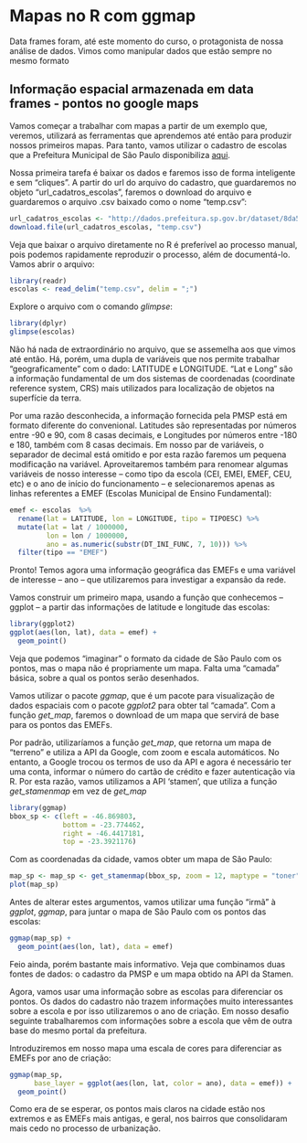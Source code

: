 # Mapas no R com ggmap

Data frames foram, até este momento do curso, o protagonista de nossa análise de dados. Vimos como manipular dados que estão sempre no mesmo formato


## Informação espacial armazenada em data frames - pontos no google maps

Vamos começar a trabalhar com mapas a partir de um exemplo que, veremos, utilizará as ferramentas que aprendemos até então para produzir nossos primeiros mapas. Para tanto, vamos utilizar o cadastro de escolas que a Prefeitura Municipal de São Paulo disponibiliza [aqui](http://dados.prefeitura.sp.gov.br/).

Nossa primeira tarefa é baixar os dados e faremos isso de forma inteligente e sem "cliques". A partir do url do arquivo do cadastro, que guardaremos no objeto "url\_cadatros\_escolas", faremos o download do arquivo e guardaremos o arquivo .csv baixado como o nome "temp.csv":

```r
url_cadatros_escolas <- "http://dados.prefeitura.sp.gov.br/dataset/8da55b0e-b385-4b54-9296-d0000014ddd5/resource/39db5031-7238-4139-bcaa-e620a3180188/download/escolasr34fev2017.csv"
download.file(url_cadatros_escolas, "temp.csv")
```

Veja que baixar o arquivo diretamente no R é preferível ao processo manual, pois podemos rapidamente reproduzir o processo, além de documentá-lo. Vamos abrir o arquivo:

```r
library(readr)
escolas <- read_delim("temp.csv", delim = ";")
```

Explore o arquivo com o comando _glimpse_:

```r
library(dplyr)
glimpse(escolas)
```

Não há nada de extraordinário no arquivo, que se assemelha aos que vimos até então. Há, porém, uma dupla de variáveis que nos permite trabalhar "geograficamente" com o dado: LATITUDE e LONGITUDE. "Lat e Long" são a informação fundamental de um dos sistemas de coordenadas (coordinate reference system, CRS) mais utilizados para localização de objetos na superfície da terra.

Por uma razão desconhecida, a informação fornecida pela PMSP está em formato diferente do convenional. Latitudes são representadas por números entre -90 e 90, com 8 casas decimais, e Longitudes por números entre -180 e 180, também com 8 casas decimais. Em nosso par de variáveis, o separador de decimal está omitido e por esta razão faremos um pequena modificação na variável. Aproveitaremos também para renomear algumas variáveis de nosso interesse -- como tipo da escola (CEI, EMEI, EMEF, CEU, etc) e o ano de início do funcionamento -- e selecionaremos apenas as linhas referentes a EMEF (Escolas Municipal de Ensino Fundamental):

```r
emef <- escolas  %>%
  rename(lat = LATITUDE, lon = LONGITUDE, tipo = TIPOESC) %>% 
  mutate(lat = lat / 1000000, 
         lon = lon / 1000000,
         ano = as.numeric(substr(DT_INI_FUNC, 7, 10))) %>%
  filter(tipo == "EMEF")
```

Pronto! Temos agora uma informação geográfica das EMEFs e uma variável de interesse -- ano -- que utilizaremos para investigar a expansão da rede.

Vamos construir um primeiro mapa, usando a função que conhecemos -- ggplot -- a partir das informações de latitude e longitude das escolas:

```r
library(ggplot2)
ggplot(aes(lon, lat), data = emef) +
  geom_point()
```

Veja que podemos "imaginar" o formato da cidade de São Paulo com os pontos, mas o mapa não é propriamente um mapa. Falta uma "camada" básica, sobre a qual os pontos serão desenhados.

Vamos utilizar o pacote _ggmap_, que é um pacote para visualização de dados espaciais com o pacote _ggplot2_ para obter tal "camada". Com a função _get\_map_, faremos o download de um mapa que servirá de base para os pontos das EMEFs.

Por padrão, utilizaríamos a função _get\_map_, que retorna um mapa de "terreno" e utiliza a API da Google, com zoom e escala automáticos. No entanto, a Google trocou os termos de uso da API e agora é necessário ter uma conta, informar o número do cartão de crédito e fazer autenticação via R. Por esta razão, vamos utilizamos a API 'stamen', que utiliza a função _get\_stamenmap_ em vez de _get\_map_

```r
library(ggmap)
bbox_sp <- c(left = -46.869803,
             bottom = -23.774462,
             right = -46.4417181,
             top = -23.3921176)
```

Com as coordenadas da cidade, vamos obter um mapa de São Paulo:

```r
map_sp <- map_sp <- get_stamenmap(bbox_sp, zoom = 12, maptype = "toner")
plot(map_sp)
```

Antes de alterar estes argumentos, vamos utilizar uma função "irmã" à _ggplot_, _ggmap_, para juntar o mapa de São Paulo com os pontos das escolas:

```r
ggmap(map_sp) +
  geom_point(aes(lon, lat), data = emef)
```

Feio ainda, porém bastante mais informativo. Veja que combinamos duas fontes de dados: o cadastro da PMSP e um mapa obtido na API da Stamen.

Agora, vamos usar uma informação sobre as escolas para diferenciar os pontos. Os dados do cadastro não trazem informações muito interessantes sobre a escola e por isso utilizaremos o ano de criação. Em nosso desafio seguinte trabalharemos com informações sobre a escola que vêm de outra base do mesmo portal da prefeitura.

Introduziremos em nosso mapa uma escala de cores para diferenciar as EMEFs por ano de criação:

```r
ggmap(map_sp, 
      base_layer = ggplot(aes(lon, lat, color = ano), data = emef)) +
  geom_point()
```

Como era de se esperar, os pontos mais claros na cidade estão nos extremos e as EMEFs mais antigas, e geral, nos bairros que consolidaram mais cedo no processo de urbanização.

